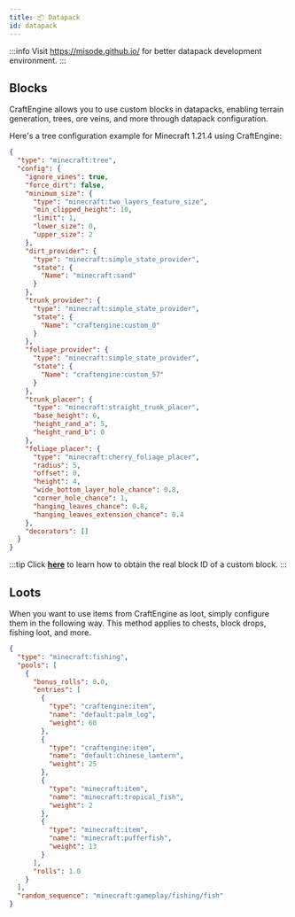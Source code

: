 ```yaml
---
title: 📦️ Datapack
id: datapack
---
```

:::info
Visit https://misode.github.io/ for better datapack development environment.
:::

## Blocks

CraftEngine allows you to use custom blocks in datapacks, enabling terrain generation, trees, ore veins, and more through datapack configuration.

Here's a tree configuration example for Minecraft 1.21.4 using CraftEngine:

```json
{
  "type": "minecraft:tree",
  "config": {
    "ignore_vines": true,
    "force_dirt": false,
    "minimum_size": {
      "type": "minecraft:two_layers_feature_size",
      "min_clipped_height": 10,
      "limit": 1,
      "lower_size": 0,
      "upper_size": 2
    },
    "dirt_provider": {
      "type": "minecraft:simple_state_provider",
      "state": {
        "Name": "minecraft:sand"
      }
    },
    "trunk_provider": {
      "type": "minecraft:simple_state_provider",
      "state": {
        "Name": "craftengine:custom_0"
      }
    },
    "foliage_provider": {
      "type": "minecraft:simple_state_provider",
      "state": {
        "Name": "craftengine:custom_57"
      }
    },
    "trunk_placer": {
      "type": "minecraft:straight_trunk_placer",
      "base_height": 6,
      "height_rand_a": 5,
      "height_rand_b": 0
    },
    "foliage_placer": {
      "type": "minecraft:cherry_foliage_placer",
      "radius": 5,
      "offset": 0,
      "height": 4,
      "wide_bottom_layer_hole_chance": 0.8,
      "corner_hole_chance": 1,
      "hanging_leaves_chance": 0.8,
      "hanging_leaves_extension_chance": 0.4
    },
    "decorators": []
  }
}
```

:::tip
Click [**here**](../reference/commands.mdx#get-block-internal-id) to learn how to obtain the real block ID of a custom block.
:::

## Loots

When you want to use items from CraftEngine as loot, simply configure them in the following way. This method applies to chests, block drops, fishing loot, and more.

```json
{
  "type": "minecraft:fishing",
  "pools": [
    {
      "bonus_rolls": 0.0,
      "entries": [
        {
          "type": "craftengine:item",
          "name": "default:palm_log",
          "weight": 60
        },
        {
          "type": "craftengine:item",
          "name": "default:chinese_lantern",
          "weight": 25
        },
        {
          "type": "minecraft:item",
          "name": "minecraft:tropical_fish",
          "weight": 2
        },
        {
          "type": "minecraft:item",
          "name": "minecraft:pufferfish",
          "weight": 13
        }
      ],
      "rolls": 1.0
    }
  ],
  "random_sequence": "minecraft:gameplay/fishing/fish"
}
```